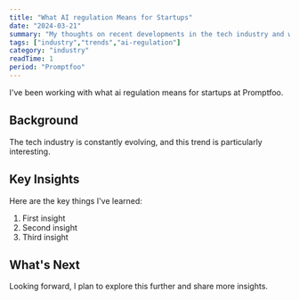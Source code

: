 ```yaml
---
title: "What AI regulation Means for Startups"
date: "2024-03-21"
summary: "My thoughts on recent developments in the tech industry and what they mean for developers."
tags: ["industry","trends","ai-regulation"]
category: "industry"
readTime: 1
period: "Promptfoo"
---
```


I've been working with what ai regulation means for startups at Promptfoo.

## Background

The tech industry is constantly evolving, and this trend is particularly interesting.

## Key Insights

Here are the key things I've learned:

1. First insight
2. Second insight
3. Third insight

## What's Next

Looking forward, I plan to explore this further and share more insights.

